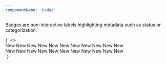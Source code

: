 ```yaml
---
componentName: 'Badge'
---
```


Badges are non-interactive labels highlighting metadata such as status or categorization.

<LiveComponent>
  {`
<>
  <div style={{ display: 'flex', flexWrap: 'wrap', gap: 16 }}>
    <Badge theme="vault">New</Badge>
    <Badge theme="consul">New</Badge>
    <Badge theme="nomad">New</Badge>
    <Badge theme="terraform">New</Badge>
    <Badge theme="waypoint">New</Badge>
    <Badge theme="boundary">New</Badge>
    <Badge theme="packer">New</Badge>
    <Badge theme="vagrant">New</Badge>
    <Badge theme="neutral">New</Badge>
    <Badge theme="black">New</Badge>
    <Badge theme="white">New</Badge>
  </div>

  <div style={{ display: 'flex', flexWrap: 'wrap', gap: 16, marginTop: 32 }}>
    <Badge theme="vault" variant="secondary">New</Badge>
    <Badge theme="consul" variant="secondary">New</Badge>
    <Badge theme="nomad" variant="secondary">New</Badge>
    <Badge theme="terraform" variant="secondary">New</Badge>
    <Badge theme="waypoint" variant="secondary">New</Badge>
    <Badge theme="boundary" variant="secondary">New</Badge>
    <Badge theme="packer" variant="secondary">New</Badge>
    <Badge theme="vagrant" variant="secondary">New</Badge>
    <Badge theme="neutral" variant="secondary">New</Badge>
    <Badge theme="black" variant="secondary">New</Badge>
    <Badge theme="white" variant="secondary">New</Badge>
  </div>
</>
`}
</LiveComponent>

<PropsTable props={componentProps} />
